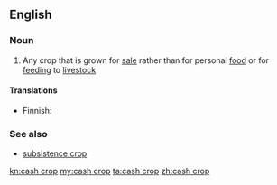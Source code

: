 ==English==

===Noun===
{{wikipedia}}
{{en-noun|sg=[[cash]] [[crop]]}}

# {{agriculture}} Any crop that is grown for [[sale]] rather than for personal [[food]] or for [[feeding]] to [[livestock]]

====Translations====
{{trans-top|crop grown for sale}}
* Finnish: {{t|fi|rahakasvi}}
{{trans-mid}}
{{trans-bottom}}

===See also===
*[[subsistence crop]]

[[kn:cash crop]]
[[my:cash crop]]
[[ta:cash crop]]
[[zh:cash crop]]